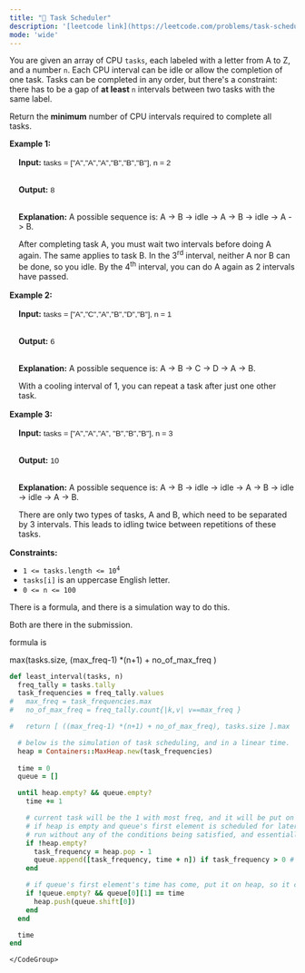 ```yaml
---
title: "🧀 Task Scheduler"
description: '[leetcode link](https://leetcode.com/problems/task-scheduler/description/)'
mode: 'wide'
---
```

<Tabs>
  <Tab title="Question" icon="circle-question" iconType="regular">
    <Card>
      <p>You are given an array of CPU <code>tasks</code>, each labeled with a letter from A to Z, and a number <code>n</code>. Each CPU interval can be idle or allow the completion of one task. Tasks can be completed in any order, but there&#39;s a constraint: there has to be a gap of <strong>at least</strong> <code>n</code> intervals between two tasks with the same label.</p>  <p>Return the <strong>minimum</strong> number of CPU intervals required to complete all tasks.</p>   <p><strong class="example">Example 1:</strong></p>  <div class="example-block" style="     border-color: var(--border-tertiary);     border-left-width: 2px;     color: var(--text-secondary);     font-size: .875rem;     margin-bottom: 1rem;     margin-top: 1rem;     overflow: visible;     padding-left: 1rem; "> <p><strong>Input:</strong> <span class="example-io" style="     font-family: Menlo,sans-serif;     font-size: 0.85rem; ">tasks = [&quot;A&quot;,&quot;A&quot;,&quot;A&quot;,&quot;B&quot;,&quot;B&quot;,&quot;B&quot;], n = 2</span></p>  <p><br/> <strong>Output:</strong> <span class="example-io" style=" font-family: Menlo,sans-serif; font-size: 0.85rem; ">8</span></p>  <p><br/> <strong>Explanation:</strong> A possible sequence is: A -&gt; B -&gt; idle -&gt; A -&gt; B -&gt; idle -&gt; A -&gt; B.</p>  <p>After completing task A, you must wait two intervals before doing A again. The same applies to task B. In the 3<sup>rd</sup> interval, neither A nor B can be done, so you idle. By the 4<sup>th</sup> interval, you can do A again as 2 intervals have passed.</p> </div>  <p><strong class="example">Example 2:</strong></p>  <div class="example-block" style="     border-color: var(--border-tertiary);     border-left-width: 2px;     color: var(--text-secondary);     font-size: .875rem;     margin-bottom: 1rem;     margin-top: 1rem;     overflow: visible;     padding-left: 1rem; "> <p><strong>Input:</strong> <span class="example-io" style="     font-family: Menlo,sans-serif;     font-size: 0.85rem; ">tasks = [&quot;A&quot;,&quot;C&quot;,&quot;A&quot;,&quot;B&quot;,&quot;D&quot;,&quot;B&quot;], n = 1</span></p>  <p><br/> <strong>Output:</strong> <span class="example-io" style="     font-family: Menlo,sans-serif;     font-size: 0.85rem; ">6</span></p>  <p><br/> <strong>Explanation:</strong> A possible sequence is: A -&gt; B -&gt; C -&gt; D -&gt; A -&gt; B.</p>  <p>With a cooling interval of 1, you can repeat a task after just one other task.</p> </div>  <p><strong class="example">Example 3:</strong></p>  <div class="example-block" style="     border-color: var(--border-tertiary);     border-left-width: 2px;     color: var(--text-secondary);     font-size: .875rem;     margin-bottom: 1rem;     margin-top: 1rem;     overflow: visible;     padding-left: 1rem; "> <p><strong>Input:</strong> <span class="example-io" style="     font-family: Menlo,sans-serif;     font-size: 0.85rem; ">tasks = [&quot;A&quot;,&quot;A&quot;,&quot;A&quot;, &quot;B&quot;,&quot;B&quot;,&quot;B&quot;], n = 3</span></p>  <p><br/> <strong>Output:</strong> <span class="example-io" style="     font-family: Menlo,sans-serif;     font-size: 0.85rem; ">10</span></p>  <p><br/> <strong>Explanation:</strong> A possible sequence is: A -&gt; B -&gt; idle -&gt; idle -&gt; A -&gt; B -&gt; idle -&gt; idle -&gt; A -&gt; B.</p>  <p>There are only two types of tasks, A and B, which need to be separated by 3 intervals. This leads to idling twice between repetitions of these tasks.</p> </div>   <p><strong>Constraints:</strong></p>  <ul>  <li><code>1 &lt;= tasks.length &lt;= 10<sup>4</sup></code></li>  <li><code>tasks[i]</code> is an uppercase English letter.</li>  <li><code>0 &lt;= n &lt;= 100</code></li> </ul> 
    </Card>
  </Tab>
  <Tab title="Solution" icon="lightbulb" iconType="regular" >
    <Card>
      There is a formula, and there is a simulation way to do this.

Both are there in the submission.


formula is 

max(tasks.size,  (max_freq-1) *(n+1) + no_of_max_freq )
</Card>
  <Expandable title="code">
    <CodeGroup dropdown>
```ruby title="Task Scheduler" lines
def least_interval(tasks, n)
  freq_tally = tasks.tally
  task_frequencies = freq_tally.values
#   max_freq = task_frequencies.max
#   no_of_max_freq = freq_tally.count{|k,v| v==max_freq }

#   return [ ((max_freq-1) *(n+1) + no_of_max_freq), tasks.size ].max

  # below is the simulation of task scheduling, and in a linear time.
  heap = Containers::MaxHeap.new(task_frequencies)
  
  time = 0
  queue = []

  until heap.empty? && queue.empty?
    time += 1

    # current task will be the 1 with most freq, and it will be put on queue for later time
    # if heap is empty and queue's first element is scheduled for later time, this loop will
    # run without any of the conditions being satisfied, and essentially being an idle cycle
    if !heap.empty?
      task_frequency = heap.pop - 1
      queue.append([task_frequency, time + n]) if task_frequency > 0 # actual scheduling
    end

    # if queue's first element's time has come, put it on heap, so it can come in next cycle
    if !queue.empty? && queue[0][1] == time
      heap.push(queue.shift[0])
    end
  end

  time
end
```
    </CodeGroup>
  </Expandable>
  </Tab>
</Tabs>